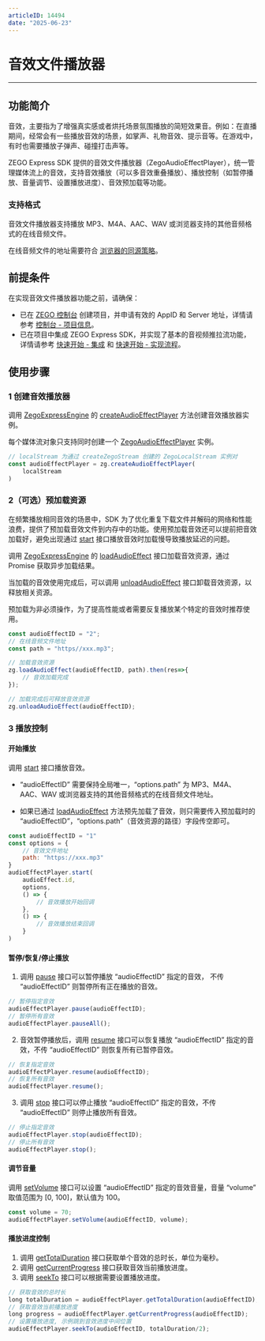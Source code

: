 ```yaml
---
articleID: 14494
date: "2025-06-23"
---
```

# 音效文件播放器

- - -

## 功能简介

音效，主要指为了增强真实感或者烘托场景氛围播放的简短效果音。例如：在直播期间，经常会有一些播放音效的场景，如掌声、礼物音效、提示音等。在游戏中，有时也需要播放子弹声、碰撞打击声等。

ZEGO Express SDK 提供的音效文件播放器（ZegoAudioEffectPlayer），统一管理媒体流上的音效，支持音效播放（可以多音效重叠播放）、播放控制（如暂停播放、音量调节、设置播放进度）、音效预加载等功能。

### 支持格式

音效文件播放器支持播放 MP3、M4A、AAC、WAV 或浏览器支持的其他音频格式的在线音频文件。

<Warning title="注意">


在线音频文件的地址需要符合 [浏览器的同源策略](https://developer.mozilla.orghttps://doc-zh.zego.im/article-CN/docs/Web/Security/Same-origin_policy)。

</Warning>




## 前提条件

在实现音效文件播放器功能之前，请确保：

- 已在 [ZEGO 控制台](https://console.zego.im) 创建项目，并申请有效的 AppID 和 Server 地址，详情请参考 [控制台 - 项目信息](/console/project-info)。
- 已在项目中集成 ZEGO Express SDK，并实现了基本的音视频推拉流功能，详情请参考 [快速开始 - 集成](!ExpressVideoSDK-Integration/SDK_Integration) 和 [快速开始 - 实现流程](!ExpressVideoSDK-Integration/Solution_Implementation)。

## 使用步骤

### 1 创建音效播放器

调用 [ZegoExpressEngine](@-ZegoExpressEngine) 的 [createAudioEffectPlayer](@createAudioEffectPlayer) 方法创建音效播放器实例。

<Warning title="注意">


每个媒体流对象只支持同时创建一个 [ZegoAudioEffectPlayer](@-ZegoAudioEffectPlayer) 实例。

</Warning>



```js
// localStream 为通过 createZegoStream 创建的 ZegoLocalStream 实例对
const audioEffectPlayer = zg.createAudioEffectPlayer(
    localStream
)
```

### 2（可选）预加载资源

在频繁播放相同音效的场景中，SDK 为了优化重复下载文件并解码的网络和性能浪费，提供了预加载音效文件到内存中的功能。使用预加载音效还可以提前把音效加载好，避免出现通过 [start](@start) 接口播放音效时加载慢导致播放延迟的问题。

调用 [ZegoExpressEngine](@-ZegoExpressEngine) 的 [loadAudioEffect](@loadAudioEffect) 接口加载音效资源，通过 Promise 获取异步加载结果。

当加载的音效使用完成后，可以调用 [unloadAudioEffect](@unloadAudioEffect) 接口卸载音效资源，以释放相关资源。

<Note title="说明">


预加载为非必须操作，为了提高性能或者需要反复播放某个特定的音效时推荐使用。

</Note>



```js
const audioEffectID = "2";
// 在线音频文件地址
const path = "https//xxx.mp3";

// 加载音效资源
zg.loadAudioEffect(audioEffectID, path).then(res=>{
    // 音效加载完成
});

// 加载完成后可释放音效资源
zg.unloadAudioEffect(audioEffectID);
```

### 3 播放控制

#### 开始播放

调用 [start](@start) 接口播放音效。

* “audioEffectID” 需要保持全局唯一，“options.path” 为 MP3、M4A、AAC、WAV 或浏览器支持的其他音频格式的在线音频文件地址。

* 如果已通过 [loadAudioEffect](@loadAudioEffect) 方法预先加载了音效，则只需要传入预加载时的 “audioEffectID”，“options.path”（音效资源的路径）字段传空即可。

```js
const audioEffectID = "1"
const options = {
    // 音效文件地址
    path: "https://xxx.mp3"
}
audioEffectPlayer.start(
    audioEffect.id,
    options,
    () => {
        // 音效播放开始回调
    },
    () => {
        // 音效播放结束回调
    }
)
```

#### 暂停/恢复/停止播放

1. 调用 [pause](@pause) 接口可以暂停播放 “audioEffectID” 指定的音效， 不传 “audioEffectID” 则暂停所有正在播放的音效。

```js
// 暂停指定音效
audioEffectPlayer.pause(audioEffectID);
// 暂停所有音效
audioEffectPlayer.pauseAll();
```

2. 音效暂停播放后，调用 [resume](@resume-ZegoAudioEffectPlayer) 接口可以恢复播放 “audioEffectID” 指定的音效，不传 “audioEffectID” 则恢复所有已暂停音效。

```js
// 恢复指定音效
audioEffectPlayer.resume(audioEffectID);
// 恢复所有音效
audioEffectPlayer.resume();
```

3. 调用 [stop](@stop-ZegoAudioEffectPlayer) 接口可以停止播放 “audioEffectID” 指定的音效，不传 “audioEffectID” 则停止播放所有音效。

```js
// 停止指定音效
audioEffectPlayer.stop(audioEffectID);
// 停止所有音效
audioEffectPlayer.stop();
```

#### 调节音量

调用 [setVolume](@setVolume-ZegoAudioEffectPlayer) 接口可以设置 “audioEffectID” 指定的音效音量，音量 “volume” 取值范围为 [0, 100]，默认值为 100。

```js
const volume = 70;
audioEffectPlayer.setVolume(audioEffectID, volume);
```

#### 播放进度控制

1. 调用 [getTotalDuration](@getTotalDuration) 接口获取单个音效的总时长，单位为毫秒。
2. 调用 [getCurrentProgress](@getCurrentProgress) 接口获取音效当前播放进度。
3. 调用 [seekTo](@seekTo-ZegoAudioEffectPlayer) 接口可以根据需要设置播放进度。

```js
// 获取音效的总时长
long totalDuration = audioEffectPlayer.getTotalDuration(audioEffectID);
// 获取音效当前播放进度
long progress = audioEffectPlayer.getCurrentProgress(audioEffectID);
// 设置播放进度, 示例跳到音效进度中间位置
audioEffectPlayer.seekTo(audioEffectID, totalDuration/2);
```
